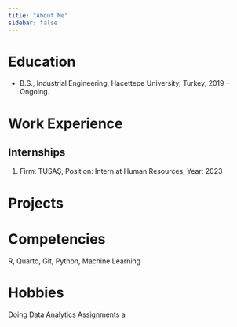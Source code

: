 ```yaml
---
title: "About Me"
sidebar: false 
---
```


# Education

-   B.S., Industrial Engineering, Hacettepe University, Turkey, 2019 - Ongoing.

# Work Experience

## Internships

1.  Firm: TUSAŞ, Position: Intern at Human Resources, Year: 2023

# Projects

# Competencies

R, Quarto, Git, Python, Machine Learning

# Hobbies

Doing Data Analytics Assignments a
